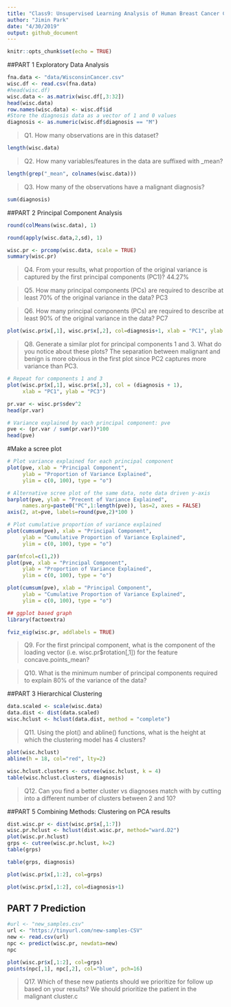 ```yaml
---
title: "Class9: Unsupervised Learning Analysis of Human Breast Cancer Cells"
author: "Jimin Park"
date: "4/30/2019"
output: github_document
---
```


```r
knitr::opts_chunk$set(echo = TRUE)
```

##PART 1 Exploratory Data Analysis
```r
fna.data <- "data/WisconsinCancer.csv"
wisc.df <- read.csv(fna.data)
#head(wisc.df)
wisc.data <- as.matrix(wisc.df[,3:32])
head(wisc.data)
row.names(wisc.data) <- wisc.df$id
#Store the diagnosis data as a vector of 1 and 0 values
diagnosis <- as.numeric(wisc.df$diagnosis == "M")
```

> Q1. How many observations are in this dataset?
```r
length(wisc.data)
```

> Q2. How many variables/features in the data are suffixed with _mean?
```r
length(grep("_mean", colnames(wisc.data)))
```

> Q3. How many of the observations have a malignant diagnosis?
```r
sum(diagnosis)
```

##PART 2 Principal Component Analysis
```r
round(colMeans(wisc.data), 1)
```

```r
round(apply(wisc.data,2,sd), 1)
```

```r
wisc.pr <- prcomp(wisc.data, scale = TRUE)
summary(wisc.pr)
```

> Q4. From your results, what proportion of the original variance is captured by the first principal components (PC1)? 
44.27%

> Q5. How many principal components (PCs) are required to describe at least 70% of the original variance in the data? 
PC3

> Q6. How many principal components (PCs) are required to describe at least 90% of the original variance in the data? 
PC7

```r
plot(wisc.pr$x[,1], wisc.pr$x[,2], col=diagnosis+1, xlab = "PC1", ylab = "PC2")
```

> Q8. Generate a similar plot for principal components 1 and 3. What do you notice about these plots? 
The separation between malignant and benign is more obvious in the first plot since PC2 captures more variance than PC3.

```r
# Repeat for components 1 and 3
plot(wisc.pr$x[,1], wisc.pr$x[,3], col = (diagnosis + 1), 
     xlab = "PC1", ylab = "PC3")
```

```r
pr.var <- wisc.pr$sdev^2
head(pr.var)
```
```r
# Variance explained by each principal component: pve
pve <- (pr.var / sum(pr.var))*100
head(pve)
```

#Make a scree plot
```r
# Plot variance explained for each principal component
plot(pve, xlab = "Principal Component", 
     ylab = "Proportion of Variance Explained", 
     ylim = c(0, 100), type = "o")
```

```r
# Alternative scree plot of the same data, note data driven y-axis
barplot(pve, ylab = "Precent of Variance Explained",
     names.arg=paste0("PC",1:length(pve)), las=2, axes = FALSE)
axis(2, at=pve, labels=round(pve,2)*100 )
```
```r
# Plot cumulative proportion of variance explained
plot(cumsum(pve), xlab = "Principal Component", 
     ylab = "Cumulative Proportion of Variance Explained", 
     ylim = c(0, 100), type = "o")
```
```r
par(mfcol=c(1,2))
plot(pve, xlab = "Principal Component", 
     ylab = "Proportion of Variance Explained", 
     ylim = c(0, 100), type = "o")

plot(cumsum(pve), xlab = "Principal Component", 
     ylab = "Cumulative Proportion of Variance Explained", 
     ylim = c(0, 100), type = "o")
```
```r
## ggplot based graph
library(factoextra)
```

```r
fviz_eig(wisc.pr, addlabels = TRUE)
```

> Q9. For the first principal component, what is the component of the loading vector (i.e.  wisc.pr$rotation[,1]) for the feature concave.points_mean?

> Q10. What is the minimum number of principal components required to explain 80% of the variance of the data?

##PART 3 Hierarchical Clustering
```r
data.scaled <- scale(wisc.data)
data.dist <- dist(data.scaled)
wisc.hclust <- hclust(data.dist, method = "complete")
```

> Q11. Using the plot() and abline() functions, what is the height at which the clustering model has 4 clusters?

```r
plot(wisc.hclust)
abline(h = 18, col="red", lty=2)
```

```r
wisc.hclust.clusters <- cutree(wisc.hclust, k = 4)
table(wisc.hclust.clusters, diagnosis)

```
> Q12. Can you find a better cluster vs diagnoses match with by cutting into a different number of clusters between 2 and 10?

##PART 5 Combining Methods: Clustering on PCA results
```r
dist.wisc.pr <- dist(wisc.pr$x[,1:7])
wisc.pr.hclust <- hclust(dist.wisc.pr, method="ward.D2")
plot(wisc.pr.hclust)
grps <- cutree(wisc.pr.hclust, k=2)
table(grps)
```

```r
table(grps, diagnosis)
```

```r
plot(wisc.pr$x[,1:2], col=grps)
```

```r
plot(wisc.pr$x[,1:2], col=diagnosis+1)
```

## PART 7 Prediction
```r
#url <- "new_samples.csv"
url <- "https://tinyurl.com/new-samples-CSV"
new <- read.csv(url)
npc <- predict(wisc.pr, newdata=new)
npc
```

```r
plot(wisc.pr$x[,1:2], col=grps)
points(npc[,1], npc[,2], col="blue", pch=16)
```

> Q17. Which of these new patients should we prioritize for follow up based on your results?
We should prioritize the patient in the malignant cluster.c













